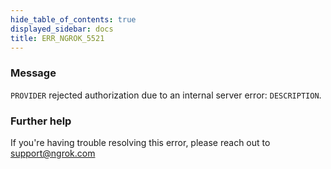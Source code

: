 ```yaml
---
hide_table_of_contents: true
displayed_sidebar: docs
title: ERR_NGROK_5521
---
```


### Message

`PROVIDER` rejected authorization due to an internal server error: `DESCRIPTION`.

### Further help

If you're having trouble resolving this error, please reach out to [support@ngrok.com](mailto:support@ngrok.com?subject=Help%20with%20ERR_NGROK_5521)
